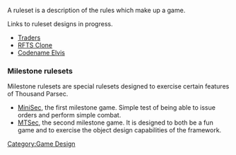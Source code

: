 A ruleset is a description of the rules which make up a game.

Links to ruleset designs in progress.
* [[Traders]]
* [[RFTS Clone]]
* [[Codename Elvis]]

=== Milestone rulesets ===

Milestone rulesets are special rulesets designed to exercise certain features of Thousand Parsec.

* [http://www.thousandparsec.net/tp/dev/documents/minisec.php MiniSec], the first milestone game. Simple test of being able to issue orders and perform simple combat.
* [http://www.thousandparsec.net/tp/dev/documents/mtsec.php MTSec], the second milestone game. It is designed to both be a fun game and to exercise the object design capabilities of the framework.

[[Category:Game Design]]